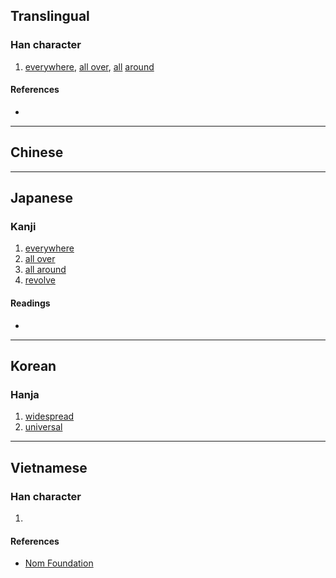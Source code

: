 {{also|遍}}
{{character info/new}}
==Translingual==

===Han character===
{{Han char|rn=60|rad=彳|as=09|sn=12|four=|canj=HOHSB,HOISB|ids=⿰彳扁}}

# [[everywhere]], [[all over]], [[all]] [[around]]

====References====
* {{Han ref|kx=0369.130|dkj=10174|dj=0695.050|hdz=20836.090|uh=5FA7|ud=24487}}

----

==Chinese==
{{zh-see|遍|v}}

----

==Japanese==

===Kanji===
{{ja-kanji|grade=|rs=彳09}}

# [[everywhere]]
# [[all over]]
# [[all around]]
# [[revolve]]

====Readings====
* {{ja-readings|on=[[へん]] (hen), [[べん]] (ben)|kun=[[あまねし]] (amaneshi), [[あまねく]] (amaneku)}}

----

==Korean==

===Hanja===
{{ko-hanja|hangeul=편|eumhun=|rv=pyeon|mr=p'yŏn|y=phyen}}

# [[widespread]]
# [[universal]]

----

==Vietnamese==

===Han character===
{{vi-readings|rs=彳09|hanviet=biến}}

# {{defn|lang=vi|sort=彳09}}

====References====
* [http://nomfoundation.org/common/nom_details.php?codepoint=5fa7 Nom Foundation]